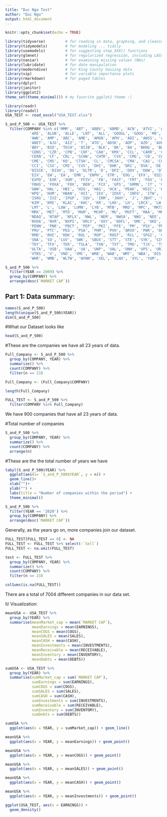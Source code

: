 ```yaml
---
title: "Duc Ngo Test"
author: "Duc Ngo"
output: html_document
---
```


```r
knitr::opts_chunk$set(echo = TRUE)
```

```r
library(tidyverse)         # for reading in data, graphing, and cleaning
library(tidymodels)        # for modeling ... tidily
library(usemodels)         # for suggesting step_XXX() functions
library(glmnet)            # for regularized regression, including LASSO
library(naniar)            # for examining missing values (NAs)
library(lubridate)         # for date manipulation
library(moderndive)        # for King County housing data
library(vip)               # for variable importance plots
library(rmarkdown)         # for paged tables
library(dplyr)
library(janitor)
library(ggplot2)
theme_set(theme_minimal()) # my favorite ggplot2 theme :)
```

```r
library(readr)
library(readxl)
USA_TEST <- read_excel("USA_TEST.xlsx")
```


```r
S_and_P_500 <- USA_TEST %>% 
  filter(COMPANY %in% c('MMM', 'ABT', 'ABBV', 'ABMD', 'ACN', 'ATVI', 'ADBE', 'AMD', 'AAP', 'AES', 'AFL', 'A', 'APD', 'AKAM', 'ALK', 'ALB', 
		   'ARE', 'ALGN', 'ALLE', 'LNT', 'ALL', 'GOOGL', 'GOOG', 'MO', 'AMZN', 'AMCR', 'AEE', 'AAL', 'AEP', 'AXP', 'AIG', 'AMT',
		   'AWK', 'AMP', 'ABC', 'AME', 'AMGN', 'APH', 'ADI', 'ANSS', 'ANTM', 'AON', 'AOS', 'APA', 'AAPL', 'AMAT', 'APTV', 'ADM',
		   'ANET', 'AJG', 'AIZ', 'T', 'ATO', 'ADSK', 'ADP', 'AZO', 'AVB', 'AVY', 'BKR', 'BLL', 'BAC', 'BBWI', 'BAX', 'BDX', 'BRK.B',
		   'BBY', 'BIO', 'TECH', 'BIIB', 'BLK', 'BK', 'BA', 'BKNG', 'BWA', 'BXP', 'BSX', 'BMY', 'AVGO', 'BR', 'BRO', 'BF.B', 'CHRW',
		   'CDNS', 'CZR', 'CPB', 'COF', 'CAH', 'KMX', 'CCL', 'CARR', 'CTLT', 'CAT', 'CBOE', 'CBRE', 'CDW', 'CE', 'CNC', 'CNP', 'CDAY',
		   'CERN', 'CF', 'CRL', 'SCHW', 'CHTR', 'CVX', 'CMG', 'CB', 'CHD', 'CI', 'CINF', 'CTAS', 'CSCO', 'C', 'CFG', 'CTXS', 'CLX',
		   'CME', 'CMS', 'KO', 'CTSH', 'CL', 'CMCSA', 'CMA', 'CAG', 'COP', 'ED', 'STZ', 'COO', 'CPRT', 'GLW', 'CTVA', 'COST', 'CTRA',
		   'CCI', 'CSX', 'CMI', 'CVS', 'DHI', 'DHR', 'DRI', 'DVA', 'DE', 'DAL', 'XRAY', 'DVN', 'DXCM', 'FANG', 'DLR', 'DFS', 'DISCA',
		   'DISCK', 'DISH', 'DG', 'DLTR', 'D', 'DPZ', 'DOV', 'DOW', 'DTE', 'DUK', 'DRE', 'DD', 'DXC', 'EMN', 'ETN', 'EBAY', 'ECL',
		   'EIX', 'EW', 'EA', 'EMR', 'ENPH', 'ETR', 'EOG', 'EFX', 'EQIX', 'EQR', 'ESS', 'EL', 'ETSY', 'EVRG', 'ES', 'RE', 'EXC', 'EXPE',
		   'EXPD', 'EXR', 'XOM', 'FFIV', 'FB', 'FAST', 'FRT', 'FDX', 'FIS', 'FITB', 'FE', 'FRC', 'FISV', 'FLT', 'FMC', 'F', 'FTNT', 'FTV',
		   'FBHS', 'FOXA', 'FOX', 'BEN', 'FCX', 'GPS', 'GRMN', 'IT', 'GNRC', 'GD', 'GE', 'GIS', 'GM', 'GPC', 'GILD', 'GL', 'GPN', 'GS',
		   'GWW', 'HAL', 'HBI', 'HIG', 'HAS', 'HCA', 'PEAK', 'HSIC', 'HSY', 'HES', 'HPE', 'HLT', 'HOLX', 'HD', 'HON', 'HRL', 'HST', 'HWM',
		   'HPQ', 'HUM', 'HBAN', 'HII', 'IEX', 'IDXX', 'INFO', 'ITW', 'ILMN', 'INCY', 'IR', 'INTC', 'ICE', 'IBM', 'IP', 'IPG', 'IFF', 'INTU',
		   'ISRG', 'IVZ', 'IPGP', 'IQV', 'IRM', 'JKHY', 'J', 'JBHT', 'SJM', 'JNJ', 'JCI', 'JPM', 'JNPR', 'KSU', 'K', 'KEY', 'KEYS', 'KMB',
		   'KIM', 'KMI', 'KLAC', 'KHC', 'KR', 'LHX', 'LH', 'LRCX', 'LW', 'LVS', 'LEG', 'LDOS', 'LEN', 'LLY', 'LNC', 'LIN', 'LYV', 'LKQ', 
		   'LMT', 'L', 'LOW', 'LUMN', 'LYB', 'MTB', 'MRO', 'MPC', 'MKTX', 'MAR', 'MMC', 'MLM', 'MAS', 'MA', 'MTCH', 'MKC', 'MCD', 'MCK', 'MDT',
		   'MRK', 'MET', 'MTD', 'MGM', 'MCHP', 'MU', 'MSFT', 'MAA', 'MRNA', 'MHK', 'TAP', 'MDLZ', 'MPWR', 'MNST', 'MCO', 'MS', 'MOS', 'MSI', 'MSCI',
		   'NDAQ', 'NTAP', 'NFLX', 'NWL', 'NEM', 'NWSA', 'NWS', 'NEE', 'NLSN', 'NKE', 'NI', 'NSC', 'NTRS', 'NOC', 'NLOK', 'NCLH', 'NRG', 'NUE',
		   'NVDA', 'NVR', 'NXPI', 'ORLY', 'OXY', 'ODFL', 'OMC', 'OKE', 'ORCL', 'OGN', 'OTIS', 'PCAR', 'PKG', 'PH', 'PAYX', 'PAYC', 'PYPL', 
		   'PENN', 'PNR', 'PBCT', 'PEP', 'PKI', 'PFE', 'PM', 'PSX', 'PNW', 'PXD', 'PNC', 'POOL', 'PPG', 'PPL', 'PFG', 'PG', 'PGR', 'PLD', 
		   'PRU', 'PTC', 'PEG', 'PSA', 'PHM', 'PVH', 'QRVO', 'PWR', 'QCOM', 'DGX', 'RL', 'RJF', 'RTX', 'O', 'REG', 'REGN', 'RF', 'RSG', 
		   'RMD', 'RHI', 'ROK', 'ROL', 'ROP', 'ROST', 'RCL', 'SPGI', 'CRM', 'SBAC', 'SLB', 'STX', 'SEE', 'SRE', 'NOW', 'SHW', 'SPG', 'SWKS',
		   'SNA', 'SO', 'LUV', 'SWK', 'SBUX', 'STT', 'STE', 'SYK', 'SIVB', 'SYF', 'SNPS', 'SYY', 'TMUS', 'TROW', 'TTWO', 'TPR', 'TGT', 'TEL',
		   'TDY', 'TFX', 'TER', 'TSLA', 'TXN', 'TXT', 'TMO', 'TJX', 'TSCO', 'TT', 'TDG', 'TRV', 'TRMB', 'TFC', 'TWTR', 'TYL', 'TSN', 'UDR',
		   'ULTA', 'USB', 'UAA', 'UA', 'UNP', 'UAL', 'UNH', 'UPS', 'URI', 'UHS', 'VLO', 'VTR', 'VRSN', 'VRSK', 'VZ', 'VRTX', 'VFC', 'VIAC', 
		   'VTRS', 'V', 'VNO', 'VMC', 'WRB', 'WAB', 'WMT', 'WBA', 'DIS', 'WM', 'WAT', 'WEC', 'WFC', 'WELL', 'WST', 'WDC', 'WU', 'WRK', 'WY', 
		   'WHR', 'WMB', 'WLTW', 'WYNN', 'XEL', 'XLNX', 'XYL', 'YUM', 'ZBRA', 'ZBH', 'ZION', 'ZTS'))
```

```r
S_and_P_500 %>% 
  filter(YEAR == 2009) %>% 
  group_by(COMPANY) %>% 
  arrange(desc(`MARKET CAP`))
```


## Part 1: Data summary: 

```r
names(S_and_P_500)
length(unique(S_and_P_500$YEAR))
dim(S_and_P_500)
```


#What our Dataset looks like 
```r
head(S_and_P_500)
```

#These are the companies we have all 23 years of data. 
```r
Full_Company <- S_and_P_500 %>% 
  group_by(COMPANY, YEAR) %>% 
  summarize() %>% 
  count(COMPANY) %>% 
  filter(n == 23)

Full_Company <- (Full_Company$COMPANY)

length(Full_Company)

FULL_TEST <- S_and_P_500 %>% 
  filter(COMPANY %in% Full_Company) 
```

We have 900 companies that have all 23 years of data. 

#Total number of companies 
```r
S_and_P_500 %>% 
  group_by(COMPANY, YEAR) %>% 
  summarize() %>% 
  count(COMPANY) %>% 
  arrange(n)
```


#These are the the total number of years we have
```R
tabyl(S_and_P_500$YEAR) %>% 
  ggplot(aes(x= `S_and_P_500$YEAR`, y = n)) +
  geom_line()+
  xlab("")+
  ylab("") + 
  labs(title = "Number of companies within the period") + 
  theme_minimal()
```

```r
S_and_P_500 %>% 
  filter(YEAR == '2020') %>% 
  group_by(COMPANY) %>% 
  arrange(desc(`MARKET CAP`))
```

Generally, as the years go on, more companies join our dataset. 

```r
FULL_TEST[FULL_TEST == 0] <- NA
FULL_TEST <- FULL_TEST %>% select(-`Sell`)
FULL_TEST <- na.omit(FULL_TEST)

test <- FULL_TEST %>% 
  group_by(COMPANY, YEAR) %>% 
  summarize() %>% 
  count(COMPANY) %>% 
  filter(n == 23) 

colSums(is.na(FULL_TEST))
```

There are a total of 7004 different companies in our data set. 


II/ Visualization: 

```r
meanUSA <- USA_TEST %>% 
  group_by(YEAR) %>% 
  summarise(meanMarket_cap = mean(`MARKET CAP`), 
            meanEarnings = mean(EARNINGS), 
            meanCOGS = mean(COGS), 
            meanSALES = mean(SALES), 
            meanCASH = mean(CASH), 
            meanInvestments = mean(INVESTMENTS), 
            meanReceivable = mean(RECEIVABLE), 
            meanInventory = mean(INVENTORY), 
            meanDebts = mean(DEBTS)) 
```


```r
sumUSA <- USA_TEST %>% 
  group_by(YEAR) %>% 
  summarise(sumMarket_cap = sum(`MARKET CAP`), 
            sumEarnings = sum(EARNINGS), 
            sumCOGS = sum(COGS), 
            sumSALES = sum(SALES), 
            sumCASH = sum(CASH), 
            sumInvestments = sum(INVESTMENTS), 
            sumReceivable = sum(RECEIVABLE), 
            sumInventory = sum(INVENTORY), 
            sumDebts = sum(DEBTS)) 
```

```r
sumUSA %>% 
  ggplot(aes(x = YEAR, y = sumMarket_cap)) + geom_line()
```

```r
meanUSA %>% 
  ggplot(aes(x = YEAR, y = meanEarnings)) + geom_point()
```




```r
meanUSA %>% 
  ggplot(aes(x = YEAR, y = meanCOGS)) + geom_point()
```

```r
meanUSA %>% 
  ggplot(aes(x = YEAR, y = meanSALES)) + geom_point()
```

```r
meanUSA %>% 
  ggplot(aes(x = YEAR, y = meanCASH)) + geom_point()
```

```r
meanUSA %>% 
  ggplot(aes(x = YEAR, y = meanInvestments)) + geom_point()
```


```r
ggplot(USA_TEST, aes(x = EARNINGS)) + 
  geom_density()
```





